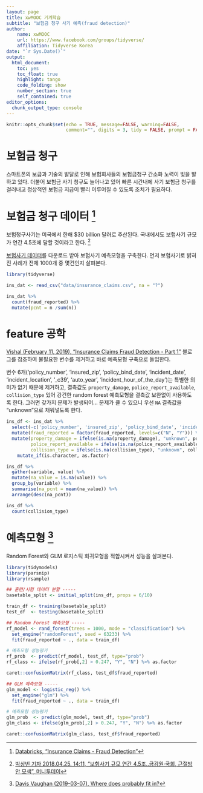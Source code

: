 ```yaml
---
layout: page
title: xwMOOC 기계학습
subtitle: "보험금 청구 사기 예측(fraud detection)"
author:
    name: xwMOOC
    url: https://www.facebook.com/groups/tidyverse/
    affiliation: Tidyverse Korea
date: "`r Sys.Date()`"
output:
  html_document: 
    toc: yes
    toc_float: true
    highlight: tango
    code_folding: show
    number_section: true
    self_contained: true
editor_options: 
  chunk_output_type: console
---
```


```r
knitr::opts_chunk$set(echo = TRUE, message=FALSE, warning=FALSE,
                      comment="", digits = 3, tidy = FALSE, prompt = FALSE, fig.align = 'center')

```



# 보험금 청구 {#insurance-claim}

스마트폰의 보급과 기술의 발달로 인해 보험회사들의 보험금청구 간소화 노력이 빛을 발하고 있다.
더불어 보험금 사기 청구도 늘어나고 있어 빠른 시간내에 사기 보험금 청구를 걸러내고
정상적인 보험금 지급이 빨리 이루어질 수 있도록 조치가 필요하다.

# 보험금 청구 데이터 [^databrick-insurance] {#insurance-claim-dataset}

[^databrick-insurance]: [Databricks, "Insurance Claims - Fraud Detection"](https://databricks-prod-cloudfront.cloud.databricks.com/public/4027ec902e239c93eaaa8714f173bcfc/4954928053318020/1058911316420443/167703932442645/latest.html)

보험청구사기는 미국에서 한해 $30 billion 달러로 추산된다. 국내에서도 보험사기 규모가 연간 4.5조에 달할 것이라고 한다. [^korea-fraud] 

[^korea-fraud]: [박상빈 기자  2018.04.25. 14:11, "보험사기 규모 연간 4.5조..금감원·국회, 근절방안 모색",  머니투데이](https://www.msn.com/ko-kr/money/topstories/%EB%B3%B4%ED%97%98%EC%82%AC%EA%B8%B0-%EA%B7%9C%EB%AA%A8-%EC%97%B0%EA%B0%84-45%EC%A1%B0%EA%B8%88%EA%B0%90%EC%9B%90%C2%B7%EA%B5%AD%ED%9A%8C-%EA%B7%BC%EC%A0%88%EB%B0%A9%EC%95%88-%EB%AA%A8%EC%83%89/ar-AAwiHp1)

[보험사기 데이터](https://raw.githubusercontent.com/jodb/sparkTestData/master/insurance_claims.csv)를 다운로드 받아 보험사기 예측모형을 구축한다. 먼저 보험사기로 밝혀진 사례가 전체 1000개 중 몇건인지 살펴본다.

```r
library(tidyverse)

ins_dat <- read_csv("data/insurance_claims.csv", na = "?")

ins_dat %>% 
  count(fraud_reported) %>% 
  mutate(pcnt = n /sum(n))
```

# feature 공학 {#insurance-claim-feature}

[Vishal (February 11, 2019), "Insurance Claims Fraud Detection - Part 1"](https://www.analyzeinsights.com/single-post/2018/05/01/Insurance-Claims-Fraud-Detection---Part-1) 블로그를 참조하여 불필요한 변수를 제거하고 바로 예측모형 구축으로 돌입한다.

변수 6개('policy_number', 'insured_zip', 'policy_bind_date', 'incident_date', 'incident_location', '_c39', 'auto_year', 'incident_hour_of_the_day')는 특별한 의미가 없기 때문에 제거하고, 결측값도 `property_damage`,  `police_report_available`, `collision_type` 있어 강건한 random forest 예측모형을 결측값 보완없이 사용하도록 한다. 그러면 갖가지 문제가 발생되어... 문제가 클 수 있으니 우선 `NA` 결측값을 "unknown"으로 채워넣도록 한다.

```r
ins_df <- ins_dat %>% 
  select(-c('policy_number', 'insured_zip', 'policy_bind_date', 'incident_date', 'incident_location', '_c39', 'auto_year', 'incident_hour_of_the_day')) %>% 
  mutate(fraud_reported = factor(fraud_reported, levels=c("N", "Y"))) %>% 
  mutate(property_damage = ifelse(is.na(property_damage), "unknown", property_damage),
         police_report_available = ifelse(is.na(police_report_available), "unknown", police_report_available),
         collision_type = ifelse(is.na(collision_type), "unknown", collision_type)) %>% 
    mutate_if(is.character, as.factor)

ins_df %>% 
  gather(variable, value) %>% 
  mutate(na_value = is.na(value)) %>% 
  group_by(variable) %>% 
  summarise(na_pcnt = mean(na_value)) %>% 
  arrange(desc(na_pcnt))

ins_df %>% 
  count(collision_type)


```

# 예측모형 [^probably-cutoff] {#insurance-claim-predictive-model}

[^probably-cutoff]: [Davis Vaughan (2019-03-07), Where does probably fit in?](https://cran.rstudio.com/web/packages/probably/vignettes/where-to-use.html)

Random Forest와 GLM 로지스틱 회귀모형을 적합시켜서 성능을 살펴본다.

```r
library(tidymodels)
library(parsnip)
library(rsample)

## 훈련/시험 데이터 분할 -----
basetable_split <- initial_split(ins_df, props = 6/10)

train_df <- training(basetable_split)
test_df  <- testing(basetable_split)

## Random Forest 예측모형 -----
rf_model <- rand_forest(trees = 1000, mode = "classification") %>%
  set_engine("randomForest", seed = 63233) %>% 
  fit(fraud_reported ~ ., data = train_df)

# 예측모형 성능평가
rf_prob  <- predict(rf_model, test_df, type="prob")
rf_class <- ifelse(rf_prob[,2] > 0.247, "Y", "N") %>% as.factor

caret::confusionMatrix(rf_class, test_df$fraud_reported)

## GLM 예측모형 -----
glm_model <- logistic_reg() %>%
  set_engine("glm") %>% 
  fit(fraud_reported ~ ., data = train_df)

# 예측모형 성능평가
glm_prob  <- predict(glm_model, test_df, type="prob")
glm_class <- ifelse(glm_prob[,2] > 0.247, "Y", "N") %>% as.factor

caret::confusionMatrix(glm_class, test_df$fraud_reported)
```

